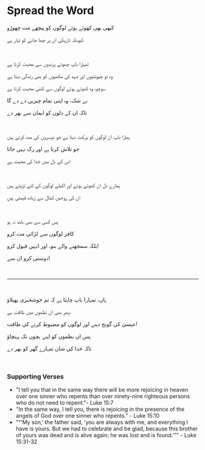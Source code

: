# Spread the Word

کبھی بھی کھوئے ہوئے لوگوں کو پیچھے مت چھوڑو

کیونکہ تاریکی ان پر چھا جانے کو تیار ہے

<br />

تمہارا باپ چھوٹے پرندوں سے محبت کرتا ہے

وہ تو چیونٹیوں اور شہد کی مکھیوں کو بھی زندگی دیتا ہے

سوچو، وہ کھوئے ہوئے لوگوں سے کتنی محبت کرتا ہے

بے شک، وہ اپنی تمام چیزیں دے دے گا

تاکہ ان کے دلوں کو ایمان سے بھر دے

<p></p>

<br />

ہمارا باپ ان لوگوں کو برکت دیتا ہے جو دوسروں کی مدد کرتے ہیں

جو تلاش کرتا ہے اور رک نہیں جاتا

اس کے دل میں خدا کی محبت ہے

<p></p>

<br />

ہمارے دل ان کھوئے ہوئے اور اکیلے لوگوں کے لئے تڑپتے ہیں

ان کی روحیں کمال سے زیادہ قیمتی ہیں

<br />

پس کسی سے بھی بلند نہ ہو

کافر لوگوں سے لڑائی مت کرو

بلکہ سمجھنے والے بنو، اور انہیں قبول کرو!

دوستی کرو ان سے!

<br />

---

<br />

ہاں، تمہارا باپ چاہتا ہے کہ تم خوشخبری پھیلاؤ

پھر بھی ان نظموں میں طاقت ہے،

عیسیٰ کی گونج دینے اور لوگوں کو مضبوط کرنے کی طاقت!

پس ان نظموں کو اپنے بچوں تک پہنچاؤ

تاکہ خدا کی شان تمہارے گھر کو بھر دے

<p></p>

<br />

### Supporting Verses

- "I tell you that in the same way there will be more rejoicing in heaven over one sinner who repents than over ninety-nine righteous persons who do not need to repent."- Luke 15:7
- "In the same way, I tell you, there is rejoicing in the presence of the angels of God over one sinner who repents." - Luke 15:10
- "“‘My son,’ the father said, ‘you are always with me, and everything I have is yours. But we had to celebrate and be glad, because this brother of yours was dead and is alive again; he was lost and is found.’”" - Luke 15:31-32
